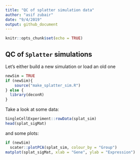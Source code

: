 ```yaml
---
title: "QC of splatter simulation data"
author: "asif zubair"
date: "9/4/2019"
output: github_document
---
```


```r
knitr::opts_chunk$set(echo = TRUE)
```

## QC of `Splatter` simulations

Let's either build a new simulation or load an old one

```r
newSim = TRUE
if (newSim){
    source("make_splatter_sim.R")
} else {
  library(deconR)  
}
```


Take a look at some data:

```r
SingleCellExperiment::rowData(splat_sim)
head(splat_sigMat)
```

and some plots:

```r
if (newSim)
  scater::plotPCA(splat_sim, colour_by = "Group")
matplot(splat_sigMat, xlab = "Gene", ylab = "Expression")
```

